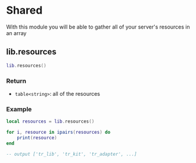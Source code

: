 # Shared

With this module you will be able to gather all of your server's resources in an array

## lib.resources

```lua
lib.resources()
```

### Return
* `table<string>`: all of the resources

### Example

```lua
local resources = lib.resources()

for i, resource in ipairs(resources) do
    print(resource)
end

-- output ['tr_lib', 'tr_kit', 'tr_adapter', ...]
```